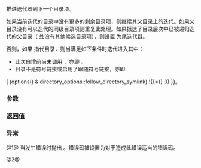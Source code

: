 {{cpp/experimental/fs/recursive_directory_iterator/title|operator++, increment}}
{{cpp/experimental/fs/recursive_directory_iterator/navbar}}
{{dcl begin}}
{{dcl|since=fs_ts|1=
recursive_directory_iterator&amp; operator++();
}}
{{dcl|since=fs_ts|1=
recursive_directory_iterator&amp; increment( error_code&amp; ec );
}}
{{dcl end}}

推进迭代器到下一个目录项。

如果当前迭代的目录中没有更多的剩余目录项，则继续其父目录上的迭代。如果父目录没有可以迭代的同级目录项则重复此处理。如果抵达了目录层次中已被递归迭代的父目录（{{c|1=depth() == 0)}} 处没有其他候选目录项），则设置 {{c|*this}} 为尾迭代器。

否则，如果 {{c|*this}} 指代目录，则当满足如下条件时迭代进入其中：

* 此次自增前尚未调用 {{lc|disable_recursion_pending()}}，亦即 {{c|1=recursion_pending() == true}}。
* 目录不是符号链接或启用了跟随符号链接，亦即
: {{c multi
|!is_symlink(this-&gt;symlink_status()) {{!!}} 
|    (options() &amp; directory_options::follow_directory_symlink) !{{=}} 0)
}}。

===参数===
{{par begin}}
{{par|ec|存储错误状态的错误码}}
{{par end}}

===返回值===
{{c|*this}}

===异常===
@1@ 当发生错误时抛出 {{c|filesystem_error}}。错误码被设置为对于造成此错误适当的错误码。

@2@ {{unreviewed noexcept}}